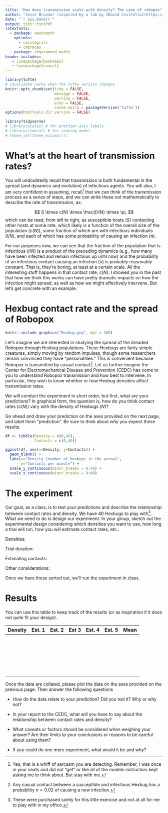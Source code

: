 ```yaml
---
title: "How does transmission scale with density? The case of robopox"
author: "Jesse Brunner (inspired by a lab by [David Civitello](https://www.esa.org/disease/resources/syllabi/))"
date: "`r Sys.Date()`"
output: tint::tintPdf
latexfonts:
  - package: newtxmath
    options: 
      - cmintegrals
      - cmbraces
  - package: ebgaramond-maths
header-includes:
   - \usepackage{booktabs}
   - \usepackage{cancel}
---
```


```r
library(tufte)
# invalidate cache when the tufte version changes
knitr::opts_chunk$set(tidy = FALSE, 
                      message = FALSE, 
                      warning = FALSE,
                      echo = FALSE,
                      cache.extra = packageVersion('tufte'))
options(htmltools.dir.version = FALSE)
```

```r
library(tidyverse)
# library(scales) # for prettier axis labels
# library(simecol) # for running model 
# theme_set(theme_minimal())
```

# What's at the heart of transmission rates?

You will undoubtedly recall that transmission is both fundamental in the spread (and dynamics and evolution) of infectious agents. You will also, I am very confident in assuming, recall^[Yes, that is a whiff of sarcasm you are detecting. Remember, I was once in your seats and did not "get" or like all of the  models instructors kept asking me to think about. But stay with me.] that we can think of the transmission process as a series of steps, and we can write these out mathematically to describe the rate of transmission, as:

$$
S \times c(N) \times \frac{I}{N} \times \pi, 
$$
which can be read, from left to right, as susceptible hosts ($S$) contacting other hosts at some rate, which likely is a function of the overall size of the population ($c(N)$), some fraction of which are with infectious individuals ($I/N$), and each of which has some probability of causing an infection ($\pi$).

For our purposes now, we can see that the fraction of the population that is infectious ($I/N$) is a product of the preceding dynamics (e.g., how many have been infected and remain infectious up until now) and the probability of an infectious contact causing an infection ($\pi$) is probably reasonably constant. That is, they're boring, at least at a certain scale. All the interesting stuff happens in that contact rate,  $c(N)$. I showed you in the past that how we think this works can have pretty dramatic impacts on how the infection might spread, as well as how we might effectively intervene. But let's get concrete with an example. 

# Hexbug contact rate and the spread of Robopox

```r
knitr::include_graphics("Hexbug.png", dpi = 300)
```

Let's imagine we are interested in studying the spread of the dreaded Robopox through Hexbug populations. These Hexbugs are fairly simple creatures, simply moving by random impulses, though some researchers remain convinced they have "personalities." This is convenient because Robopox is transmitted by casual contact^[Any casual contact between a susceptible and infectious Hexbug has a probability $\pi = 0.02$ of causing a new infection.]. Let us further imagine the Center for Electromechanical Disease and Prevention (CEDC) has come to you to understand Robopox transmission and how best to intervene. In particular, they wish to know whether or how Hexbug densities affect transmission rates. 

We will conduct the experiment in short order, but first, what are your predictions? In graphical form, the question is, how do you think contact rates ($c(N)$) vary with the density of Hexbugs ($N$)? 

Go ahead and draw your prediction on the axes provided on the next page, and label them "prediction". Be sure to think about _why_ you expect these results.

```r
df <- tibble(Density = c(0,40),
             Contacts = c(0,40))

ggplot(df, aes(x=Density, y=Contacts)) +
  geom_blank() +
  labs(x="Density (number of Hexbugs in the arena)",
       y="Contacts per minute") +
  scale_y_continuous(minor_breaks = 0:40) + 
  scale_x_continuous(minor_breaks = 0:40) 
```

# The experiment

Our goal, as a class, is to test your predictions and describe the relationship between contact rates and density. We have 40 Hexbugs to play with^[These were purchased solely for this little exercise and not at all for me to play with in my office.]. What we need to do is design our experiment. In your group, sketch out the experimental design considering which densities you want to use, how long a trial will run, how you will estimate contact rates, etc..

Densities:  

\vspace{1cm}

Trial duration:
\vspace{1cm}

Estimating contacts:
\vspace{1.5cm}

Other considerations:
\vspace{1cm}

Once we have these sorted out, we'll run the experiment in class.

# Results

You can use this table to keep track of the results (or as inspiration if it does not quite fit your design).

| Density | Est. 1 | Est. 2 | Est 3 | Est. 4 | Est. 5 | Mean |
|---------|--------|--------|-------|--------|--------|------|
|         |        |        |       |        |        |      |
|         |        |        |       |        |        |      |
|         |        |        |       |        |        |      |
|         |        |        |       |        |        |      |
|         |        |        |       |        |        |      |
|         |        |        |       |        |        |      |
|         |        |        |       |        |        |      |
|         |        |        |       |        |        |      |
|         |        |        |       |        |        |      |
|         |        |        |       |        |        |      |
|         |        |        |       |        |        |      |
|         |        |        |       |        |        |      |
|         |        |        |       |        |        |      |
|         |        |        |       |        |        |      |
|         |        |        |       |        |        |      |
|         |        |        |       |        |        |      |
|         |        |        |       |        |        |      |
|         |        |        |       |        |        |      |
|         |        |        |       |        |        |      |
|         |        |        |       |        |        |      |
|         |        |        |       |        |        |      |
|         |        |        |       |        |        |      |


Once the data are collated, please plot the data on the axes provided on the previous page. Then answer the following questions


* How do the data relate to your prediction? Did you nail it? Why or why not?
\vspace{0.5cm}

* In your report to the CEDC, what will you have to say about the relationship between contact rates and density? 

\vspace{1.cm}

* What caveats or factors should be considered when weighing your answer? Are their limits to your conclusions or reasons to be careful about using them?

\vspace{0.5cm}
* If you could do one more experiment, what would it be and why?



